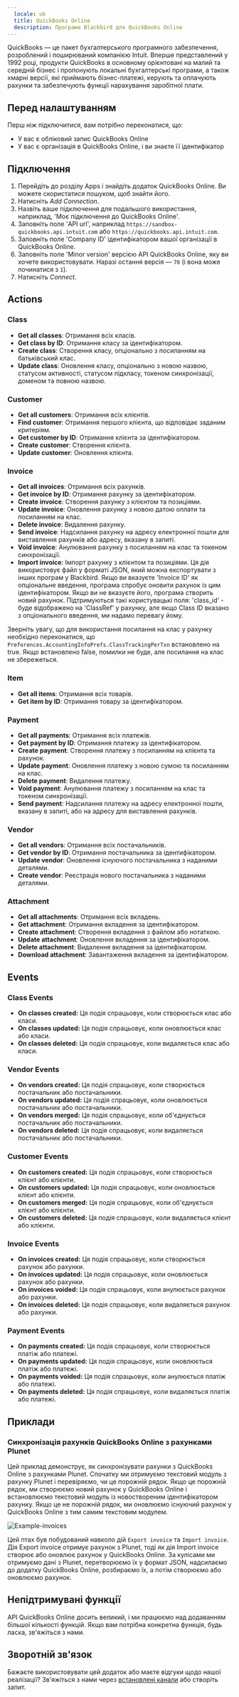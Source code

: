 ```yaml
---
  locale: uk
  title: QuickBooks Online
  description: Програма Blackbird для QuickBooks Online
---
```


<LinkCard title="View on Github" target="_blank" href="https://github.com/bb-io/QuickBooks-Online" icon="github" />

QuickBooks — це пакет бухгалтерського програмного забезпечення, розроблений і поширюваний компанією Intuit. Вперше представлений у 1992 році, продукти QuickBooks в основному орієнтовані на малий та середній бізнес і пропонують локальні бухгалтерські програми, а також хмарні версії, які приймають бізнес-платежі, керують та оплачують рахунки та забезпечують функції нарахування заробітної плати.

## Перед налаштуванням 

Перш ніж підключитися, вам потрібно переконатися, що:

- У вас є обліковий запис QuickBooks Online
- У вас є організація в QuickBooks Online, і ви знаєте її ідентифікатор

## Підключення

1. Перейдіть до розділу Apps і знайдіть додаток QuickBooks Online. Ви можете скористатися пошуком, щоб знайти його.
2. Натисніть _Add Connection_.
3. Назвіть ваше підключення для подальшого використання, наприклад, 'Моє підключення до QuickBooks Online'.
4. Заповніть поле 'API url', наприклад `https://sandbox-quickbooks.api.intuit.com` або `https://quickbooks.api.intuit.com`.
5. Заповніть поле 'Company ID' ідентифікатором вашої організації в QuickBooks Online.
6. Заповніть поле 'Minor version' версією API QuickBooks Online, яку ви хочете використовувати. Наразі остання версія — `70` (і вона може починатися з `1`).
7. Натисніть _Connect_.

## Actions

### Class

- **Get all classes**: Отримання всіх класів.
- **Get class by ID**: Отримання класу за ідентифікатором.
- **Create class**: Створення класу, опціонально з посиланням на батьківський клас.
- **Update class**: Оновлення класу, опціонально з новою назвою, статусом активності, статусом підкласу, токеном синхронізації, доменом та повною назвою.

### Customer

- **Get all customers**: Отримання всіх клієнтів.
- **Find customer**: Отримання першого клієнта, що відповідає заданим критеріям.
- **Get customer by ID**: Отримання клієнта за ідентифікатором.
- **Create customer**: Створення клієнта.
- **Update customer**: Оновлення клієнта.

### Invoice

- **Get all invoices**: Отримання всіх рахунків.
- **Get invoice by ID**: Отримання рахунку за ідентифікатором.
- **Create invoice**: Створення рахунку з клієнтом та позиціями.
- **Update invoice**: Оновлення рахунку з новою датою оплати та посиланням на клас.
- **Delete invoice**: Видалення рахунку.
- **Send invoice**: Надсилання рахунку на адресу електронної пошти для виставлення рахунків або адресу, вказану в запиті.
- **Void invoice**: Анулювання рахунку з посиланням на клас та токеном синхронізації.
- **Import invoice**: Імпорт рахунку з клієнтом та позиціями. Ця дія використовує файл у форматі JSON, який можна експортувати з інших програм у Blackbird. Якщо ви вказуєте 'Invoice ID' як опціональне введення, програма спробує оновити рахунок із цим ідентифікатором. Якщо ви не вказуєте його, програма створить новий рахунок. Підтримуються такі користувацькі поля: 'class_id' - буде відображено на 'ClassRef' у рахунку, але якщо Class ID вказано з опціонального введення, ми надамо перевагу йому.

Зверніть увагу, що для використання посилання на клас у рахунку необхідно переконатися, що `Preferences.AccountingInfoPrefs.ClassTrackingPerTxn` встановлено на true. Якщо встановлено false, помилки не буде, але посилання на клас не збережеться.

### Item

- **Get all items**: Отримання всіх товарів.
- **Get item by ID**: Отримання товару за ідентифікатором.

### Payment

- **Get all payments**: Отримання всіх платежів.
- **Get payment by ID**: Отримання платежу за ідентифікатором.
- **Create payment**: Створення платежу з посиланням на клієнта та рахунок.
- **Update payment**: Оновлення платежу з новою сумою та посиланням на клас.
- **Delete payment**: Видалення платежу.
- **Void payment**: Анулювання платежу з посиланням на клас та токеном синхронізації.
- **Send payment**: Надсилання платежу на адресу електронної пошти, вказану в запиті, або на адресу для виставлення рахунків.

### Vendor

- **Get all vendors**: Отримання всіх постачальників.
- **Get vendor by ID**: Отримання постачальника за ідентифікатором.
- **Update vendor**: Оновлення існуючого постачальника з наданими деталями.
- **Create vendor**: Реєстрація нового постачальника з наданими деталями.

### Attachment

- **Get all attachments**: Отримання всіх вкладень.
- **Get attachment**: Отримання вкладення за ідентифікатором.
- **Create attachment**: Створення вкладення з файлом або нотаткою.
- **Update attachment**: Оновлення вкладення за ідентифікатором.
- **Delete attachment**: Видалення вкладення за ідентифікатором.
- **Download attachment**: Завантаження вкладення за ідентифікатором.

## Events

### Class Events

- **On classes created:** Ця подія спрацьовує, коли створюється клас або класи.
- **On classes updated:** Ця подія спрацьовує, коли оновлюється клас або класи.
- **On classes deleted:** Ця подія спрацьовує, коли видаляється клас або класи.

### Vendor Events

- **On vendors created:** Ця подія спрацьовує, коли створюється постачальник або постачальники.
- **On vendors updated:** Ця подія спрацьовує, коли оновлюється постачальник або постачальники.
- **On vendors merged:** Ця подія спрацьовує, коли об'єднується постачальник або постачальники.
- **On vendors deleted:** Ця подія спрацьовує, коли видаляється постачальник або постачальники.

### Customer Events

- **On customers created:** Ця подія спрацьовує, коли створюється клієнт або клієнти.
- **On customers updated:** Ця подія спрацьовує, коли оновлюється клієнт або клієнти.
- **On customers merged:** Ця подія спрацьовує, коли об'єднується клієнт або клієнти.
- **On customers deleted:** Ця подія спрацьовує, коли видаляється клієнт або клієнти.

### Invoice Events

- **On invoices created:** Ця подія спрацьовує, коли створюється рахунок або рахунки.
- **On invoices updated:** Ця подія спрацьовує, коли оновлюється рахунок або рахунки.
- **On invoices voided:** Ця подія спрацьовує, коли анулюється рахунок або рахунки.
- **On invoices deleted:** Ця подія спрацьовує, коли видаляється рахунок або рахунки.

### Payment Events

- **On payments created:** Ця подія спрацьовує, коли створюється платіж або платежі.
- **On payments updated:** Ця подія спрацьовує, коли оновлюється платіж або платежі.
- **On payments voided:** Ця подія спрацьовує, коли анулюється платіж або платежі.
- **On payments deleted:** Ця подія спрацьовує, коли видаляється платіж або платежі.

## Приклади

### Синхронізація рахунків QuickBooks Online з рахунками Plunet

Цей приклад демонструє, як синхронізувати рахунки з QuickBooks Online з рахунками Plunet. Спочатку ми отримуємо текстовий модуль з рахунку Plunet і перевіряємо, чи це порожній рядок. Якщо це порожній рядок, ми створюємо новий рахунок у QuickBooks Online і встановлюємо текстовий модуль із новоствореним ідентифікатором рахунку. Якщо це не порожній рядок, ми оновлюємо існуючий рахунок у QuickBooks Online з тим самим текстовим модулем.

![Example-invoices](https://raw.githubusercontent.com/bb-io/QuickBooks-Online/main/image/README/Example-invoices.png)

Цей птах був побудований навколо дій `Export invoice` та `Import invoice`. Дія Export invoice отримує рахунок з Plunet, тоді як дія Import invoice створює або оновлює рахунок у QuickBooks Online. За кулісами ми отримуємо дані з Plunet, перетворюємо їх у формат JSON, надсилаємо до додатку QuickBooks Online, розбираємо їх, а потім створюємо або оновлюємо рахунок.

## Непідтримувані функції

API QuickBooks Online досить великий, і ми працюємо над додаванням більшої кількості функцій. Якщо вам потрібна конкретна функція, будь ласка, зв'яжіться з нами.

## Зворотній зв'язок

Бажаєте використовувати цей додаток або маєте відгуки щодо нашої реалізації? Зв'яжіться з нами через [встановлені канали](https://www.blackbird.io/) або створіть запит.